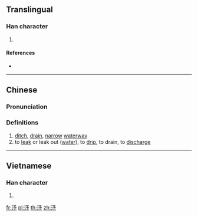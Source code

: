 ==Translingual==

===Han character===
{{Han char|rn=85|rad=水|as=04|sn=7|four=|canj=ENIN|ids=⿰氵予}}

# {{defn|Han|sort=水04}}

====References====
* {{Han ref|kx=0609.090|dkj=17180|dj=1002.060|hdz=31576.040|uh=6C7F|ud=27775}}

----

==Chinese==
{{zh-forms}}

===Pronunciation===
{{zh-pron
|m=xù
|c=zeoi6
|mc=y
|oc=y
|ma=
|cat=n,v
}}

===Definitions===
{{zh-hanzi}}

# [[ditch]], [[drain]], [[narrow]] [[waterway]]
# to [[leak]] or leak out ([[water]]), to [[drip]], to drain, to [[discharge]]

----

==Vietnamese==

===Han character===
{{vi-readings|rs=水04| hanviet = dơ}}

# {{defn|lang=vi|sort=水04}}

[[fr:汿]]
[[pl:汿]]
[[th:汿]]
[[zh:汿]]